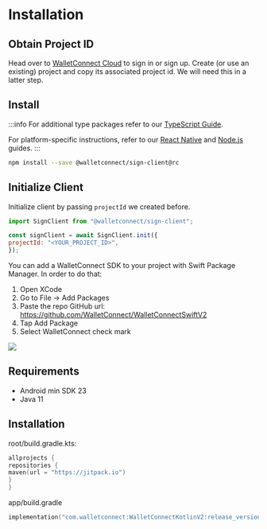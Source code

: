
# Installation

## Obtain Project ID

Head over to [WalletConnect Cloud](https://cloud.walletconnect.com/) to sign in or sign up. Create (or use an existing) project and copy its associated project id. We will need this in a latter step.

## Install 





<Tabs groupId="platform">
<TabItem value="js" label="JS">



:::info
For additional type packages refer to our [TypeScript Guide](quickstart).

For platform-specific instructions, refer to our [React Native](quickstart) and [Node.js](quickstart) guides.
:::


```bash
npm install --save @walletconnect/sign-client@rc
```

## Initialize Client

Initialize client by passing `projectId` we created before.

```js
import SignClient from "@walletconnect/sign-client";

const signClient = await SignClient.init({
projectId: "<YOUR_PROJECT_ID>",
});
```

</TabItem>
<TabItem value="swift" label="Swift">

You can add a WalletConnect SDK to your project with Swift Package Manager. In order to do that:

1. Open XCode
2. Go to File -> Add Packages
3. Paste the repo GitHub url: https://github.com/WalletConnect/WalletConnectSwiftV2
4. Tap Add Package
5. Select WalletConnect check mark


</TabItem>
<TabItem value="kotlin" label="Kotlin">


[![](https://jitpack.io/v/WalletConnect/WalletConnectKotlinV2.svg)](https://jitpack.io/#WalletConnect/WalletConnectKotlinV2)

## Requirements

* Android min SDK 23
* Java 11

## Installation

root/build.gradle.kts:

```kotlin
allprojects {
repositories {
maven(url = "https://jitpack.io")
}
}
```

app/build.gradle

```kotlin
implementation("com.walletconnect:WalletConnectKotlinV2:release_version")
```


</TabItem>
</Tabs>




